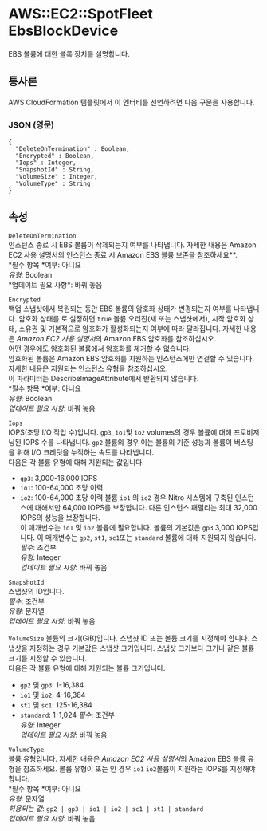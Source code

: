 # AWS::EC2::SpotFleet EbsBlockDevice

EBS 볼륨에 대한 블록 장치를 설명합니다.

## 통사론

AWS CloudFormation 템플릿에서 이 엔터티를 선언하려면 다음 구문을 사용합니다.

### JSON (영문)

```
{
  "DeleteOnTermination" : Boolean,
  "Encrypted" : Boolean,
  "Iops" : Integer,
  "SnapshotId" : String,
  "VolumeSize" : Integer,
  "VolumeType" : String
}
```

## 속성

`DeleteOnTermination`  
인스턴스 종료 시 EBS 볼륨이 삭제되는지 여부를 나타냅니다. 자세한 내용은 Amazon EC2 사용 설명서의 인스턴스 종료 시 Amazon EBS 볼륨 보존을 참조하세요\**.  
*필수 항목 *여부: 아니요  
*유형*: Boolean  
*업데이트 필요 사항\*: 바꿔 놓음

`Encrypted`  
백업 스냅샷에서 복원되는 동안 EBS 볼륨의 암호화 상태가 변경되는지 여부를 나타냅니다. 암호화 상태를 로 설정하면 `true` 볼륨 오리진(새 또는 스냅샷에서), 시작 암호화 상태, 소유권 및 기본적으로 암호화가 활성화되는지 여부에 따라 달라집니다. 자세한 내용은 *Amazon EC2 사용 설명서*의 Amazon EBS 암호화를 참조하십시오.  
어떤 경우에도 암호화된 볼륨에서 암호화를 제거할 수 없습니다.  
암호화된 볼륨은 Amazon EBS 암호화를 지원하는 인스턴스에만 연결할 수 있습니다. 자세한 내용은 지원되는 인스턴스 유형을 참조하십시오.  
이 파라미터는 DescribeImageAttribute에서 반환되지 않습니다.  
*필수 항목 *여부: 아니요  
_유형_: Boolean  
_업데이트 필요 사항_: 바꿔 놓음

`Iops`  
IOPS(초당 I/O 작업 수)입니다. `gp3`, `io1`및 `io2` volumes의 경우 볼륨에 대해 프로비저닝된 IOPS 수를 나타냅니다. `gp2` 볼륨의 경우 이는 볼륨의 기준 성능과 볼륨이 버스팅을 위해 I/O 크레딧을 누적하는 속도를 나타냅니다.  
다음은 각 볼륨 유형에 대해 지원되는 값입니다.

- `gp3`: 3,000-16,000 IOPS
- `io1`: 100-64,000 초당 이력
- `io2`: 100-64,000 초당 이력
  볼륨 `io1` 의 `io2` 경우 Nitro 시스템에 구축된 인스턴스에 대해서만 64,000 IOPS를 보장합니다. 다른 인스턴스 패밀리는 최대 32,000 IOPS의 성능을 보장합니다.  
  이 매개변수는 `io1` 및 `io2` 볼륨에 필요합니다. 볼륨의 기본값은 `gp3` 3,000 IOPS입니다. 이 매개변수는 `gp2`, `st1`, `sc1`또는 `standard` 볼륨에 대해 지원되지 않습니다.  
  _필수_: 조건부  
  _유형_: Integer  
  _업데이트 필요 사항_: 바꿔 놓음

`SnapshotId`  
스냅샷의 ID입니다.  
_필수_: 조건부  
_유형_: 문자열  
_업데이트 필요 사항_: 바꿔 놓음

`VolumeSize` 볼륨의 크기(GiB)입니다. 스냅샷 ID 또는 볼륨 크기를 지정해야 합니다. 스냅샷을 지정하는 경우 기본값은 스냅샷 크기입니다. 스냅샷 크기보다 크거나 같은 볼륨 크기를 지정할 수 있습니다.  
다음은 각 볼륨 유형에 대해 지원되는 볼륨 크기입니다.

- `gp2` 및 `gp3`: 1-16,384
- `io1` 및 `io2`: 4-16,384
- `st1` 및 `sc1`: 125-16,384
- `standard`: 1-1,024
  _필수_: 조건부  
  _유형_: Integer  
  _업데이트 필요 사항_: 바꿔 놓음

`VolumeType`  
볼륨 유형입니다. 자세한 내용은 *Amazon EC2 사용 설명서*의 Amazon EBS 볼륨 유형을 참조하세요. 볼륨 유형이 또는 인 경우 `io1` `io2`볼륨이 지원하는 IOPS를 지정해야 합니다.  
*필수 항목 *여부: 아니요  
_유형_: 문자열  
_허용되는 값_: `gp2 | gp3 | io1 | io2 | sc1 | st1 | standard`  
_업데이트 필요 사항_: 바꿔 놓음
